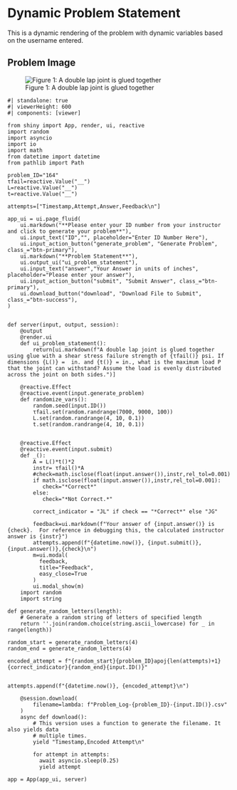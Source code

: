 # Dynamic Problem Statement {.unnumbered}

This is a dynamic rendering of the problem with dynamic variables based on the username entered. 


## Problem Image

![Figure 1: A double lap joint is glued together](images/164.png){fig-alt="Picture with a double lap joint glued together. The two external joints have half the load applied to them, while the middle piece has the load applied in the oposite direction. The top view shows the dimension of the overlap between teh joints, t."}

```shinylive-python
#| standalone: true
#| viewerHeight: 600
#| components: [viewer]

from shiny import App, render, ui, reactive
import random
import asyncio
import io
import math
from datetime import datetime
from pathlib import Path

problem_ID="164"
τfail=reactive.Value("__")
L=reactive.Value("__")
t=reactive.Value("__")

attempts=["Timestamp,Attempt,Answer,Feedback\n"]

app_ui = ui.page_fluid(
    ui.markdown("**Please enter your ID number from your instructor and click to generate your problem**"),
    ui.input_text("ID","", placeholder="Enter ID Number Here"),
    ui.input_action_button("generate_problem", "Generate Problem", class_="btn-primary"),
    ui.markdown("**Problem Statement**"),
    ui.output_ui("ui_problem_statement"),
    ui.input_text("answer","Your Answer in units of inches", placeholder="Please enter your answer"),
    ui.input_action_button("submit", "Submit Answer", class_="btn-primary"),
    ui.download_button("download", "Download File to Submit", class_="btn-success"),
)


def server(input, output, session):
    @output
    @render.ui
    def ui_problem_statement():
        return[ui.markdown(f"A double lap joint is glued together using glue with a shear stress failure strength of {τfail()} psi. If dimensions {L()} =  in. and {t()} = in., what is the maximum load P that the joint can withstand? Assume the load is evenly distributed across the joint on both sides.")]
    
    @reactive.Effect
    @reactive.event(input.generate_problem)
    def randomize_vars():
        random.seed(input.ID())
        τfail.set(random.randrange(7000, 9000, 100))
        L.set(random.randrange(4, 10, 0.1))
        t.set(random.randrange(4, 10, 0.1))
        

    @reactive.Effect
    @reactive.event(input.submit)
    def _():
        A = L()*t()*2
        instr= τfail()*A
        #check=math.isclose(float(input.answer()),instr,rel_tol=0.001)
        if math.isclose(float(input.answer()),instr,rel_tol=0.001):
           check="*Correct*"
        else:
           check="*Not Correct.*"
        
        correct_indicator = "JL" if check == "*Correct*" else "JG"
        
        feedback=ui.markdown(f"Your answer of {input.answer()} is {check}.  For reference in debugging this, the calculated instructor answer is {instr}")
        attempts.append(f"{datetime.now()}, {input.submit()},{input.answer()},{check}\n")
        m=ui.modal(
          feedback,
          title="Feedback",
          easy_close=True
        )
        ui.modal_show(m)
    import random
    import string

def generate_random_letters(length):
    # Generate a random string of letters of specified length
    return ''.join(random.choice(string.ascii_lowercase) for _ in range(length))   

random_start = generate_random_letters(4)  
random_end = generate_random_letters(4)    

encoded_attempt = f"{random_start}{problem_ID}apoj{len(attempts)+1}{correct_indicator}{random_end}{input.ID()}"


attempts.append(f"{datetime.now()}, {encoded_attempt}\n")

    @session.download(
        filename=lambda: f"Problem_Log-{problem_ID}-{input.ID()}.csv"
    )
    async def download():
        # This version uses a function to generate the filename. It also yields data
        # multiple times.
        yield "Timestamp,Encoded Attempt\n"
   
        for attempt in attempts:
          await asyncio.sleep(0.25) 
          yield attempt

app = App(app_ui, server)

```
